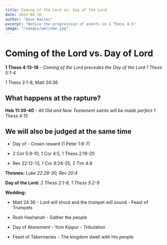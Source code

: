 ```yaml
---
title: Coming of the Lord vs. Day of the Lord
date: 2024-04-10
author: "Dave Haines"
excerpt: "Notice the progression of events in 1 Thess 4-5"
image: "/images/welcome.jpg"
---
```


# Coming of the Lord vs. Day of Lord

**1 Thess 4:13-18** - *Coming of the Lord precedes the Day of the Lord 1 Thess 5:1-4*

1 Thess 2:1-8, Matt 24:36

## What happens at the rapture?

**Heb 11:39-40** - *All Old and New Testament saints will be made perfect 1 Thess 4:15*

## We will also be judged at the same time

- Day of - Crown reward (1 Peter 1:6-7)

- 2 Cor 5:9-10, 1 Cor 4:5, 1 Thess 2:19-20

- Rev 22:12-13, 1 Cor 9:24-25, 2 Tim 4:8

**Thrones:**  *Luke 22:28-30, Rev 20:4*

**Day of the Lord:** *2 Thess 2:1-8, 1 Thess 5:2-9*

**Wedding:** 
- Matt 24:36 - Lord will shout and the trumpet will sound - Feast of Trumpets

- Rosh Hashanah - Gather the people

- Day of Atonement - Yom Kippur - Tribulation

- Feast of Tabernacles - The kingdom dwell with His people 